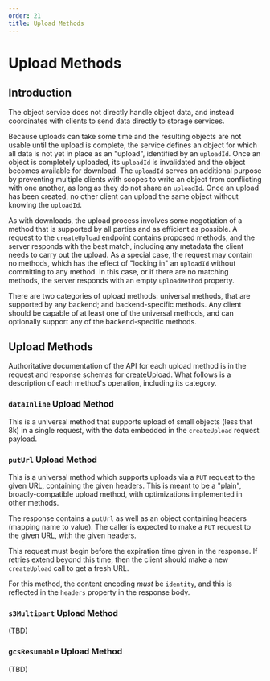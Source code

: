```yaml
---
order: 21
title: Upload Methods
---
```


# Upload Methods

## Introduction

The object service does not directly handle object data, and instead coordinates with clients to send data directly to storage services.

Because uploads can take some time and the resulting objects are not usable until the upload is complete, the service defines an object for which all data is not yet in place as an "upload", identified by an `uploadId`.
Once an object is completely uploaded, its `uploadId` is invalidated and the object becomes available for download.
The `uploadId` serves an additional purpose by preventing multiple clients with scopes to write an object from conflicting with one another, as long as they do not share an `uploadId`.
Once an upload has been created, no other client can upload the same object without knowing the `uploadId`.

As with downloads, the upload process involves some negotiation of a method that is supported by all parties and as efficient as possible.
A request to the `createUpload` endpoint contains proposed methods, and the server responds with the best match, including any metadata the client needs to carry out the upload.
As a special case, the request may contain no methods, which has the effect of "locking in" an `uploadId` without committing to any method.
In this case, or if there are no matching methods, the server responds with an empty `uploadMethod` property.

There are two categories of upload methods: universal methods, that are supported by any backend; and backend-specific methods.
Any client should be capable of at least one of the universal methods, and can optionally support any of the backend-specific methods.

## Upload Methods

Authoritative documentation of the API for each upload method is in the request and response schemas for [createUpload](/docs/reference/platform/object/api#uploadObject).
What follows is a description of each method's operation, including its category.

### `dataInline` Upload Method

This is a universal method that supports upload of small objects (less that 8k) in a single request, with the data embedded in the `createUpload` request payload.

### `putUrl` Upload Method

This is a universal method which supports uploads via a `PUT` request to the given URL, containing the given headers.
This is meant to be a "plain", broadly-compatible upload method, with optimizations implemented in other methods.

The response contains a `putUrl` as well as an object containing headers (mapping name to value).
The caller is expected to make a `PUT` request to the given URL, with the given headers.

This request must begin before the expiration time given in the response.
If retries extend beyond this time, then the client should make a new `createUpload` call to get a fresh URL.

For this method, the content encoding _must_ be `identity`, and this is reflected in the `headers` property in the response body.

### `s3Multipart` Upload Method

(TBD)

### `gcsResumable` Upload Method

(TBD)
